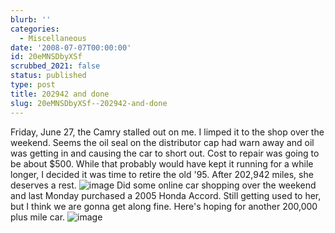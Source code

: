 ```yaml
---
blurb: ''
categories:
  - Miscellaneous
date: '2008-07-07T00:00:00'
id: 20eMNSDbyXSf
scrubbed_2021: false
status: published
type: post
title: 202942 and done
slug: 20eMNSDbyXSf--202942-and-done
---
```


Friday, June 27, the Camry stalled out on me. I limped it to the
shop over the weekend. Seems the oil seal on the distributor cap
had warn away and oil was getting in and causing the car to short
out. Cost to repair was going to be about $500. While that probably
would have kept it running for a while longer, I decided it was
time to retire the old '95. After 202,942 miles, she deserves a
rest.
![image](http://www.alanwsmith.com/blog/wp-content/uploads/2008/07/aws-20080701-snapshots-0003.jpg "202,942 Miles")
Did some online car shopping over the weekend and last Monday
purchased a 2005 Honda Accord. Still getting used to her, but I
think we are gonna get along fine. Here's hoping for another
200,000 plus mile car.
![image](http://www.alanwsmith.com/blog/wp-content/uploads/2008/07/aws-20080630-snapshots-0006.jpg "Honda")
